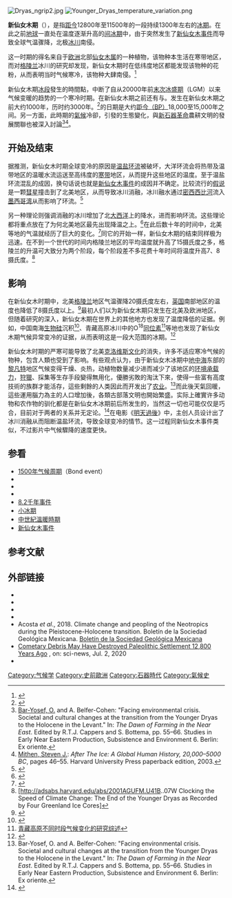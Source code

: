 [[File:Dryas_ngrip2.jpg|thumb]]
[[File:Younger_Dryas_temperature_variation.png|thumb]]

'''新仙女木期'''（{{lang|en|Younger Dryas}}），是指[[距今|距今]]12800年至11500年的一段持续1300年左右的[[冰期|冰期]]。在此之前[[地球|地球]]一直处在温度逐渐升高的[[间冰期|间冰期]]中，由于突然发生了[[新仙女木事件|新仙女木事件]]而导致全球气温骤降，北极[[冰川|冰川]]南侵。

这一时期的得名来自于[[欧洲|欧洲]]北部[[仙女木属|仙女木属]]的一种植物，该物种本生活在寒带地区，而对[[格陵兰|格陵兰]]冰川的研究却发现，新仙女木期时在低纬度地区都能发现该物种的花粉，从而表明当时气候寒冷，该物种大肆南侵。<ref>{{Cite web |url=http://www.atmos.washington.edu/2001Q2/211/groupD/page5.html |title=The Younger Dryas Period |access-date=2010-05-08 |archive-url=https://web.archive.org/web/20110222065341/http://www.atmos.washington.edu/2001Q2/211/groupD/page5.html |archive-date=2011-02-22 |dead-url=yes }}</ref>

新仙女木期[[冰段|冰段]]發生的時間點，中断了自从20000年前[[末次冰盛期|末次冰盛期]]（LGM）以来气候变暖的趋势的一个寒冷时期。在新仙女木期之前还有{{link-en|最老仙女木期|Oldest Dryas}}与{{link-en|老仙女木期|Older Dryas}}。{{link-en|老仙女木期|Older Dryas}}发生在新仙女木期之前大约1000年，历时约3000年。<ref>{{cite journal|url=http://doi.wiley.com/10.1111/j.1502-3885.1974.tb00669.x|pages=109–126|title=Quaternary stratigraphy of Norden, a proposal for terminology and classification|journal=Boreas|volume=3|issue=3|date=1974-10-01|issn=1502-3885|language=en|accessdate=2018-04-02|doi=10.1111/j.1502-3885.1974.tb00669.x|author=JAN MANGERUD, SVEND T. ANDERSEN, BJÖRN E. BERGLUND, JOAKIM J. DONNER}}</ref>{{link-en|最老仙女木期|Oldest Dryas}}的日期是大约[[距今|距今（BP）]]18,000至15,000年之间。另一方面，此時期的[[氣候|氣候]]冷卻，引發的生態變化，與[[新石器革命|新石器革命]]農耕文明的發展關聯也被深入討論<ref name="Bar-Yosef">[[Ofer_Bar-Yosef|Bar-Yosef, O.]] and A. Belfer-Cohen: "Facing environmental crisis. Societal and cultural changes at the transition from the Younger Dryas to the Holocene in the Levant." In: ''The Dawn of Farming in the Near East''. Edited by R.T.J. Cappers and S. Bottema, pp. 55–66. Studies in Early Near Eastern Production, Subsistence and Environment 6. Berlin: Ex oriente.</ref><ref>[[Steven_Mithen|Mithen, Steven J.]]: ''After The Ice: A Global Human History, 20,000–5000 BC'', pages 46–55. Harvard University Press paperback edition, 2003.</ref>。

==开始及结束==
据推测，新仙女木时期全球变冷的原因是[[温盐环流|温盐环流]]被破坏，大洋环流会将热带及温带地区的温暖水流运送至高纬度的[[寒带|寒带]]地区，从而提升这些地区的温度。至于温盐环流混乱的成因，换句话说也就是[[新仙女木事件|新仙女木事件]]的成因并不确定。比较流行的[[假说|假说]]是一颗[[彗星|彗星]]撞击到了北美地区，从而导致冰川消融，冰川融水通过[[密西西比河|密西西比河]]流入[[墨西哥湾|墨西哥湾]]从而影响了环流。<ref>{{Cite web |url=http://geology.gsapubs.org/content/38/4/383.full.pdf+html |title=What Caused the Younger Dryas Cold Event |accessdate=2010-05-08 |archive-date=2011-05-19 |archive-url=https://web.archive.org/web/20110519220341/http://geology.gsapubs.org/content/38/4/383.full.pdf+html |dead-url=no }}</ref>

另一种理论则强调消融的冰川增加了北[[大西洋|大西洋]]上的降水，进而影响环流。这些理论都将重点放在了为何北美地区最先出现降温之上。<ref>{{cite journal|url=http://doi.wiley.com/10.1029/2009PA001778|title=Rain driven by receding ice sheets as a cause of past climate change|journal=Paleoceanography|volume=24|issue=4|date=2009-12-01|issn=1944-9186|language=en|accessdate=2018-04-02|doi=10.1029/2009pa001778|author=Ian Eisenman, Cecilia M. Bitz, Eli Tziperman}}</ref>在此后数十年的时间中，北美等地的气温就经历了巨大的变化。<ref>{{cite journal |last=Alley |first=Richard B. |authorlink= |coauthors=''et al.'' |year=1993 |title=Abrupt accumulation increase at the Younger Dryas termination in the GISP2 ice core |journal=Nature |volume=362 |issue= |pages=527–529 |doi=10.1038/362527a0 |url= |accessdate= |quote= }}</ref>同它的开始一样，新仙女木期的结束同样极为迅速。在不到一个世代的时间内格陵兰地区的平均温度就升高了15摄氏度之多，格陵兰的升温可大致分为两个阶段，每个阶段差不多花费十年时间将温度升高7、8摄氏度。<ref>[http://adsabs.harvard.edu/abs/2001AGUFM.U41B..07W Clocking the Speed of Climate Change: The End of the Younger Dryas as Recorded by Four Greenland Ice Cores]</ref>

==影响==
在新仙女木时期中，北美[[格陵兰|格陵兰]]地区气温骤降20摄氏度左右，[[英国|英国]]南部地区的温度也降低了8摄氏度以上。<ref>{{Cite web |url=http://www.weather.com.cn/static/html/article/20080528/6037.shtml |title=新仙女木事件 |accessdate=2010-05-08 |archive-date=2016-03-04 |archive-url=https://web.archive.org/web/20160304210401/http://www.weather.com.cn/static/html/article/20080528/6037.shtml |dead-url=no }}</ref>最初人们以为新仙女木期只发生在北美及欧洲地区，但随着研究的深入，新仙女木期在世界上的其他地方也发现了温度降低的证据。例如，中国南海[[生物硅|生物硅]]沉积<ref>{{cite journal| language =| author =贾国东、翦知滑、彭平安、汪品先、傅家谟| title =南海南部17962柱状样生物硅沉积记录及其古海洋意义| url =http://www.sklog.labs.gov.cn/atticle/D00/D00005.pdf| journal =地球化学| volume =29| issue =30| pages =293-296| year =2000| id =0379—1726 (2000)03—0293—04}}{{dead link|date=2017年12月 |bot=InternetArchiveBot |fix-attempted=yes }}</ref>、青藏高原冰川中的O<sup>18</sup>[[同位素|同位素]]<ref>[http://www.kangyusp.cn/dlxb/610312.Pdf 青藏高原不同时段气候变化的研究综述]{{dead link|date=2017年12月 |bot=InternetArchiveBot |fix-attempted=yes }}</ref>等地也发现了新仙女木期气候异常变冷的证据，从而表明这是一段大范围的冰期。<ref>{{Cite web |url=http://gsa.confex.com/gsa/2003AM/finalprogram/abstract_63494.htm |title=IS THE YOUNGER DRYAS GLOBAL IN EXTENT? |access-date=2010-05-09 |archive-url=https://web.archive.org/web/20091227073912/http://gsa.confex.com/gsa/2003AM/finalprogram/abstract_63494.htm |archive-date=2009-12-27 |dead-url=yes }}</ref>

新仙女木时期的严寒可能导致了北美[[克洛维斯文化|克洛维斯文化]]的消失，许多不适应寒冷气候的物种，包含人類也受到了影响。有些观点认为，由于新仙女木冰期中[[地中海|地中海]]东部的[[黎凡特|黎凡特]]地区气候变得干燥、炎热，动植物数量减少进而减少了该地区的[[环境承载力|环境承载力]]，[[狩獵|狩獵]]、採集等生存手段變得無用化，優勝劣敗的淘汰下來，使得一些富有高度技術的族群才能活存，這些剩餘的人类因此而开发出了[[农业|农业]]。<ref>Bar-Yosef, O. and A. Belfer-Cohen: "Facing environmental crisis. Societal and cultural changes at the transition from the Younger Dryas to the Holocene in the Levant." In: ''The Dawn of Farming in the Near East''. Edited by R.T.J. Cappers and S. Bottema, pp. 55–66. Studies in Early Near Eastern Production, Subsistence and Environment 6. Berlin: Ex oriente.</ref>而此後天氣回暖，這些運用腦力為主的人口增加後，各類古部落文明也開始繁盛。实际上確實许多动物和农作物的驯化都是在新仙女木冰期前后所发生的，当然这一切也可能仅仅是巧合，目前对于两者的关系并无定论。<ref>{{cite journal |last=Munro |first=N. D. |authorlink= |coauthors= |year=2003 |title=Small game, the younger dryas, and the transition to agriculture in the southern levant |journal=Mitteilungen der Gesellschaft für Urgeschichte |volume=12 |issue= |pages=47–64 |id= |url=http://www.anth.uconn.edu/faculty/munro/assets/Mitteilungen.pdf |accessdate= |quote= |archive-date=2020-06-02 |archive-url=https://web.archive.org/web/20200602105430/http://www.anth.uconn.edu/faculty/munro/assets/Mitteilungen.pdf |dead-url=no }}</ref>在电影《[[明天過後|明天過後]]》中，主创人员设计出了冰川消融从而阻断温盐环流，导致全球变冷的情节。这一过程同新仙女木事件类似，不过影片中气候驟降的速度更快。

==参看==
* [[1500年气候周期|1500年气候周期]]（Bond event）
* {{link-en|冰川的时间线|Timeline of glaciation}}
* {{link-en|最老仙女木期|Oldest Dryas}}
* {{link-en|老仙女木期|Older Dryas}}
* [[8.2千年事件|8.2千年事件]]
* [[小冰期|小冰期]]
* [[中世紀溫暖時期|中世紀溫暖時期]]
* [[新仙女木事件|新仙女木事件]]

==参考文献==
{{reflist|2}}

==外部链接==
* {{cite web|url=http://oregonstate.edu/dept/ncs/newsarch/2007/Apr07/currents.html|title=Study Confirms Mechanism for Current Shutdowns, European Cooling|publisher=Oregon State University|year=2007|access-date=11 April 2011|url-status=dead|archive-url=https://web.archive.org/web/20101217183132/http://oregonstate.edu/dept/ncs/newsarch/2007/Apr07/currents.html|archive-date=17 December 2010}}
* {{cite journal|url=http://faculty.washington.edu/wcalvin/teaching/Broecker99.html|author=Broecker WS|title=What If the Conveyor Were to Shut Down?|journal=GSA Today|volume=9|pages=1–7|year=1999|access-date=11 April 2011|issue=1|archive-date=2020-12-31|archive-url=https://web.archive.org/web/20201231094331/http://faculty.washington.edu/wcalvin/teaching/Broecker99.html|dead-url=no}}
* {{cite journal|url=http://williamcalvin.com/1990s/1998AtlanticClimate.htm|author=Calvin WH|title=The Great Climate Flip-flop|journal=The Atlantic Monthly|date=January 1998|volume=281|pages=47–64|access-date=11 April 2011|archive-date=2021-01-26|archive-url=https://web.archive.org/web/20210126053649/http://williamcalvin.com/1990s/1998AtlanticClimate.htm|dead-url=no}}
* {{cite journal|vauthors=Tarasov L, Peltier WR |title=Arctic freshwater forcing of the Younger Dryas cold reversal |journal=Nature |volume=435 |issue=7042 |pages=662–665 |date=June 2005 |pmid=15931219 |doi=10.1038/nature03617 |url=http://ic.ucsc.edu/~acr/BeringResources/Articles%20of%20interest/Central%20Artic/Tarasov%20and%20Peltier%202005.pdf |bibcode=2005Natur.435..662T |s2cid=4375841 |url-status=dead |archive-url=https://web.archive.org/web/20150821001847/http://ic.ucsc.edu/~acr/BeringResources/Articles%20of%20interest/Central%20Artic/Tarasov%20and%20Peltier%202005.pdf |archive-date=21 August 2015 }}
* Acosta ''et al''., 2018. Climate change and peopling of the Neotropics during the Pleistocene-Holocene transition. Boletín de la Sociedad Geológica Mexicana. [http://boletinsgm.igeolcu.unam.mx/bsgm/index.php/component/content/article/368-sitio/articulos/cuarta-epoca/7001/1857-7001-1-acosta Boletín de la Sociedad Geológica Mexicana] {{Wayback|url=http://boletinsgm.igeolcu.unam.mx/bsgm/index.php/component/content/article/368-sitio/articulos/cuarta-epoca/7001/1857-7001-1-acosta |date=20201111100605 }}
* [http://www.sci-news.com/archaeology/cometary-debris-abu-hureyra-settlement-08596.html Cometary Debris May Have Destroyed Paleolithic Settlement 12,800 Years Ago] {{Wayback|url=http://www.sci-news.com/archaeology/cometary-debris-abu-hureyra-settlement-08596.html |date=20211124174728 }}, on: sci-news, Jul. 2, 2020
* {{cite web |title=When the Earth Suddenly Stopped Warming |work=[[PBS_Eons|PBS Eons]] |date=December 17, 2020 |via=[[YouTube|YouTube]] |url=https://www.youtube.com/watch?v=95u2sk_lRoQ |access-date=2021-10-08 |archive-date=2021-10-08 |archive-url=https://web.archive.org/web/20211008155650/https://www.youtube.com/watch?v=95u2sk_lRoQ |dead-url=no }}

[[Category:气候学|Category:气候学]]
[[Category:史前歐洲|Category:史前歐洲]]
[[Category:石器時代|Category:石器時代]]
[[Category:氣候史|Category:氣候史]]